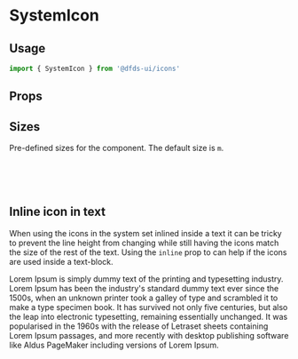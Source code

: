
<Meta title="Lab/SystemIcon" component={SystemIcon} lab />

# SystemIcon

<Description of={SystemIcon} />

## Usage

```ts
import { SystemIcon } from '@dfds-ui/icons'
```

<Preview>
  <Story name="Usage">
    <SystemIcon icon="ArrowUp" />
  </Story>
</Preview>

## Props

<ArgsTable of={SystemIcon} />

## Sizes

Pre-defined sizes for the component. The default size is `m`.

<Preview>
  <Story name="Sizes">
    <div
      css={css`
        display: flex;
        flex-direction: row;
        flex-wrap: nowrap;
        justify-content: space-around;
        align-items: center;
      `}
    >
      <SystemIcon icon="ArrowUp" size="s" />
      <br />
      <SystemIcon icon="ArrowUp" size="m" />
      <br />
      <SystemIcon icon="ArrowUp" size="l" />
      <br />
      <SystemIcon icon="ArrowUp" size="xl" />
    </div>
  </Story>
</Preview>

## Inline icon in text

When using the icons in the system set inlined inside a text it can be tricky to prevent the line height from changing
while still having the icons match the size of the rest of the text. Using the `inline` prop to can help if the icons
are used inside a text-block.

<Preview>
  <Story name="Inline">
    <p>
      Lorem Ipsum <SystemIcon icon="ArrowUp" inline /> is simply dummy text of the printing and typesetting industry.
      Lorem Ipsum has been the industry's standard dummy text ever since the 1500s, when an unknown printer took a
      galley of type and scrambled it to make a type specimen book. It has survived not only five centuries, but also
      the leap into electronic typesetting, remaining essentially unchanged.
      <SystemIcon icon="BuFreightShipping" inline /> It was popularised in the 1960s with the release of Letraset sheets
      <SystemIcon icon="SupportContact" inline />
      containing Lorem Ipsum passages, and more recently with desktop publishing software like Aldus PageMaker including
      versions of Lorem Ipsum.
    </p>
  </Story>
</Preview>
